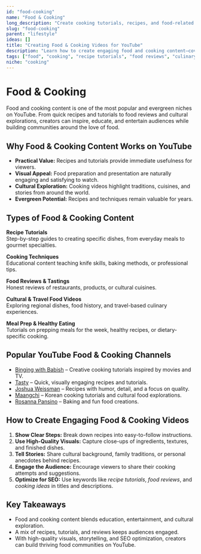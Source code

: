 ```yaml
---
id: "food-cooking"
name: "Food & Cooking"
long_description: "Create cooking tutorials, recipes, and food-related content"
slug: "food-cooking"
parent: "lifestyle"
ideas: []
title: "Creating Food & Cooking Videos for YouTube"
description: "Learn how to create engaging food and cooking content—covering recipes, cooking tutorials, food reviews, and culinary storytelling."
tags: ["food", "cooking", "recipe tutorials", "food reviews", "culinary education", "cooking ideas", "food storytelling"]
niche: "cooking"
---
```


# Food & Cooking

Food and cooking content is one of the most popular and evergreen niches on YouTube. From quick recipes and tutorials to food reviews and cultural explorations, creators can inspire, educate, and entertain audiences while building communities around the love of food.

## Why Food & Cooking Content Works on YouTube

- **Practical Value:** Recipes and tutorials provide immediate usefulness for viewers.  
- **Visual Appeal:** Food preparation and presentation are naturally engaging and satisfying to watch.  
- **Cultural Exploration:** Cooking videos highlight traditions, cuisines, and stories from around the world.  
- **Evergreen Potential:** Recipes and techniques remain valuable for years.  

## Types of Food & Cooking Content

**Recipe Tutorials**  
Step-by-step guides to creating specific dishes, from everyday meals to gourmet specialties.  

**Cooking Techniques**  
Educational content teaching knife skills, baking methods, or professional tips.  

**Food Reviews & Tastings**  
Honest reviews of restaurants, products, or cultural cuisines.  

**Cultural & Travel Food Videos**  
Exploring regional dishes, food history, and travel-based culinary experiences.  

**Meal Prep & Healthy Eating**  
Tutorials on prepping meals for the week, healthy recipes, or dietary-specific cooking.  

## Popular YouTube Food & Cooking Channels

- [Binging with Babish](https://www.youtube.com/@babishculinaryuniverse) – Creative cooking tutorials inspired by movies and TV.  
- [Tasty](https://www.youtube.com/@buzzfeedtasty) – Quick, visually engaging recipes and tutorials.  
- [Joshua Weissman](https://www.youtube.com/@JoshuaWeissman) – Recipes with humor, detail, and a focus on quality.  
- [Maangchi](https://www.youtube.com/@Maangchi) – Korean cooking tutorials and cultural food explorations.  
- [Rosanna Pansino](https://www.youtube.com/@RosannaPansino) – Baking and fun food creations.  

## How to Create Engaging Food & Cooking Videos

1. **Show Clear Steps:** Break down recipes into easy-to-follow instructions.  
2. **Use High-Quality Visuals:** Capture close-ups of ingredients, textures, and finished dishes.  
3. **Tell Stories:** Share cultural background, family traditions, or personal anecdotes behind recipes.  
4. **Engage the Audience:** Encourage viewers to share their cooking attempts and suggestions.  
5. **Optimize for SEO:** Use keywords like *recipe tutorials*, *food reviews*, and *cooking ideas* in titles and descriptions.  

## Key Takeaways

- Food and cooking content blends education, entertainment, and cultural exploration.  
- A mix of recipes, tutorials, and reviews keeps audiences engaged.  
- With high-quality visuals, storytelling, and SEO optimization, creators can build thriving food communities on YouTube.  
